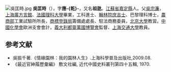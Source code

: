 [[File:吳匡時.jpg|thumb]]
'''吳匡時'''（{{bd|1883年||1944年|catIdx=W吳}}），字'''應-{乾}-'''，又名'''祖逖'''。[[江蘇省|江蘇省]][[嘉定縣|嘉定縣]]人。父[[吳宗濂|吳宗濂]]，[[上海廣方言館|上海廣方言館]]、[[法國理科大學|法國理科大學]]畢業，工科進士、[[翰林院|翰林院]][[庶吉士|庶吉士]]、巴黎理科博士，[[農商部|農商部]]工業試驗所所長，[[商標登錄局|商標登錄局]]籌備處處長、駐法商務委員，[[北京大學|北京大學]]教習。[[中國化學會|中國化學會]]歐洲支會會計，[[義大利|義大利]][[都靈|都靈]][[萬國博覽會|萬國博覽會]]監督、[[上海交通大學|上海交通大學]]教員。

==参考文献==
* 吳振千著.《情緣園林：我的園林人生》.上海科學普及出版社,2009.08.
* 《最近官紳履歷彙編》 敷文社編, 近代中國史料叢刊第四十五輯, 1970.
{{reflist}}

{{宣統二年游學畢業進士}}

{{Authority control}}

{{DEFAULTSORT:}}